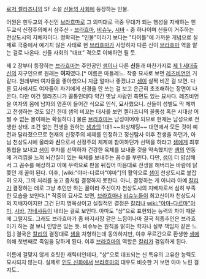 [[로저 젤라즈니]]의 SF 소설 [[신들의 사회]]에 등장하는 인물.

어원은 힌두교의 주신인 [[브라흐마]]로 그 의미대로 극중 무대가 되는 행성을 지배하는 힌두교식 신정주의에서 삼주신 - [[브라흐마]], [[비슈누]], [[시바]] - 중 하나이며 신들이 거주하는 천상도시의 지배자이다. 정확히는 "인물"이라기 보다는 "타이틀"에 가까운 개념으로 실제로 극중에서 예기치 않은 사태로 현 [[브라흐마]]가 사망하자 다른 신이 [[브라흐마]] 역을 맡는 걸로 나온다. 신들 사회의 "대표" 격으로 이해하면 될 듯.

제 2 장부터 등장하는 [[브라흐마]]는 주인공인 [[샘]]이나 다른 '''신'''들과 마찬가지로 [[제 1 세대]]출신의 지구인으로 원래는 '''여자'''였다.[* 이름은 마들레느. 작중 묘사로 보면 [[레즈비언]]인 거 같다. 원래부터 여자들을 좋아했으니 지금 얼마나 좋겠냐고 [[샘]]이 살짝 비꼰 걸 보면. 다른 묘사에서도 여자들이 자기에게 신경을 안 쓰는 걸 보고 은근히 초조해하는 장면이 나온다. 다만 이건 젤라즈니가 꼴통인데다 약간 옛날 사람인 측면도 있는 묘사다. 레즈비언을 여자의 몸에 남자의 영혼이 들어간 식으로 인식, 묘사했으니. 신들이 성별도 막 제끼고 전생하는 것도 있긴 한데 샘의 비꼬는 대사를 보면 젤라즈니의 꼴통성 혹은 시대상 어쩔 수 없는 몰이해는 확실하다.] 물론 [[브라흐마]]는 남성이어야 되므로 현재는 남성으로 전생한 상태. 조건 없는 전생을 원하는 [[샘]]과의 1대1 ~~화상채팅~~ 대면에서 모든 것이 예전과 달라졌으므로 현재의 신정주의 체제를 인정하고 정신탐사 이후 전생을 하던가, 아님 천상도시에 올라와 '''신'''으로서 신정주의 체제에 참여하던가 선택을 하라고 [[샘]]에게 최후통첩을 보내고 [[샘]]이 후자를 선택하자 건강한 육체를 보내줄 것을 약속했지만 [[샘]]의 언동에 거리낌을 느껴 뇌간질이 있는 육체를 보내주는 꼼수를 부린다. 다만, [[샘]]이 더 얍삽해서 그 꼼수를 예상하고 아예 무력으로 판을 뒤짚어 마음대로 전생을 해버리는 바람에 닭 쫒던 개 꼴이 된다. 이후, [wiki:"야마-다르마"야마"]의 활약으로 [[샘]]이 천상도시로 붙잡혀 오자, 그의 처리를 놓고 좀처럼 결정하지 못한다. 아니, 결정하는 게 아니라 아예 [[칼리]]가 결정하는 데로 그냥 추인만 하는 꼴이라 주신이자 천상도시의 지배자로서 심히 부족한 모습을 보인다.[* 작중의 묘사로 보면, [[브라흐마]]나 [[비슈누]]들이 최고신이자 천상도시의 지배자이지만 그건 단지 명목상이고 실질적인 결정은 [[칼리]]나 [[wiki:"야마-다르마"야마]], [[시바]], [[가네샤]]등이 내리는 걸로 보인다. 아마도 "상"으로 표현되는 능력의 차이 때문에 그럴지도. 그래도 브라흐마가 좀 바지사장 같은 느낌이나마 결국 최종추인은 브라흐마가 하는 걸 보니 인망은 있는 듯. 비슈누는 원칙을 밝히는 학자나 실무 책임자 같은 느낌.] 결국은 [[칼리]]의 결정대로 [[샘]]을 처형하는데 동의하지만, 이후 무르간으로 환생한 [[샘]]에 의해 첫번째로 죽임을 당하게 된다. 이후 [[브라흐마]]의 역할은 [[칼리]]가 겸임하게 된다.

이름에 걸맞지 않게 흐릿한 캐릭터인데다, "상"으로 대표되는 신 특유의 고유한 능력도 묘사되지 않는다. 실제로 [[인도 신화]]에서 [[브라흐마]]의 대우도 비슷한 거 보면 아마 노린 걸지도..
